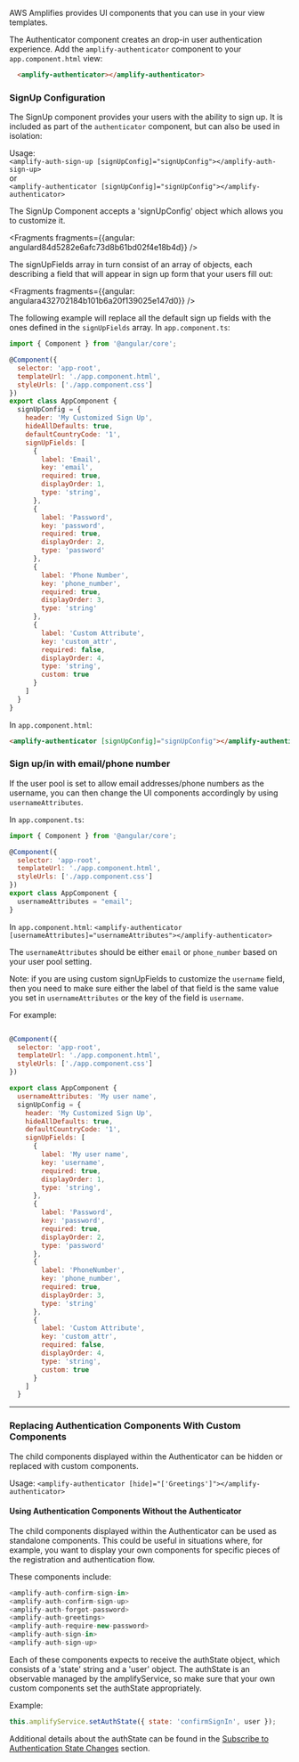 AWS Amplifies provides UI components that you can use in your view templates. 

The Authenticator component creates an drop-in user authentication experience. Add the `amplify-authenticator` component to your `app.component.html` view:

```html
  <amplify-authenticator></amplify-authenticator>
```

### SignUp Configuration
The SignUp component provides your users with the ability to sign up.  It is included as part of the ```authenticator``` component, but can also be used in isolation:

Usage:  
```<amplify-auth-sign-up [signUpConfig]="signUpConfig"></amplify-auth-sign-up>```  
or  
```<amplify-authenticator [signUpConfig]="signUpConfig"></amplify-authenticator>```

The SignUp Component accepts a 'signUpConfig' object which allows you to customize it.




<Fragments fragments={{angular: angulard84d5282e6afc73d8b61bd02f4e18b4d}} />

The signUpFields array in turn consist of an array of objects, each describing a field that will appear in sign up form that your users fill out:




<Fragments fragments={{angular: angulara432702184b101b6a20f139025e147d0}} />

The following example will replace all the default sign up fields with the ones defined in the `signUpFields` array.
In `app.component.ts`:
```js
import { Component } from '@angular/core';

@Component({
  selector: 'app-root',
  templateUrl: './app.component.html',
  styleUrls: ['./app.component.css']
})
export class AppComponent {
  signUpConfig = {
    header: 'My Customized Sign Up',
    hideAllDefaults: true,
    defaultCountryCode: '1',
    signUpFields: [
      {
        label: 'Email',
        key: 'email',
        required: true,
        displayOrder: 1,
        type: 'string',
      },
      {
        label: 'Password',
        key: 'password',
        required: true,
        displayOrder: 2,
        type: 'password'
      },
      {
        label: 'Phone Number',
        key: 'phone_number',
        required: true,
        displayOrder: 3,
        type: 'string'
      },
      {
        label: 'Custom Attribute',
        key: 'custom_attr',
        required: false,
        displayOrder: 4,
        type: 'string',
        custom: true
      }
    ]
  }
}
```

In `app.component.html`:
```html
<amplify-authenticator [signUpConfig]="signUpConfig"></amplify-authenticator>
```

### Sign up/in with email/phone number
If the user pool is set to allow email addresses/phone numbers as the username, you can then change the UI components accordingly by using `usernameAttributes`.

In `app.component.ts`:
```js
import { Component } from '@angular/core';

@Component({
  selector: 'app-root',
  templateUrl: './app.component.html',
  styleUrls: ['./app.component.css']
})
export class AppComponent {
  usernameAttributes = "email"; 
}
```

In `app.component.html`:
```<amplify-authenticator [usernameAttributes]="usernameAttributes"></amplify-authenticator>```

The `usernameAttributes` should be either `email` or `phone_number` based on your user pool setting.

Note: if you are using custom signUpFields to customize the `username` field, then you need to make sure either the label of that field is the same value you set in `usernameAttributes` or the key of the field is `username`.

For example:
```js

@Component({
  selector: 'app-root',
  templateUrl: './app.component.html',
  styleUrls: ['./app.component.css']
})

export class AppComponent {
  usernameAttributes: 'My user name',
  signUpConfig = {
    header: 'My Customized Sign Up',
    hideAllDefaults: true,
    defaultCountryCode: '1',
    signUpFields: [
      {
        label: 'My user name',
        key: 'username',
        required: true,
        displayOrder: 1,
        type: 'string',
      },
      {
        label: 'Password',
        key: 'password',
        required: true,
        displayOrder: 2,
        type: 'password'
      },
      {
        label: 'PhoneNumber',
        key: 'phone_number',
        required: true,
        displayOrder: 3,
        type: 'string'
      },
      {
        label: 'Custom Attribute',
        key: 'custom_attr',
        required: false,
        displayOrder: 4,
        type: 'string',
        custom: true
      }
    ]
  }
```

---

### Replacing Authentication Components With Custom Components
The child components displayed within the Authenticator can be hidden or replaced with custom components.

Usage:
```<amplify-authenticator [hide]="['Greetings']"></amplify-authenticator>```

#### Using Authentication Components Without the Authenticator
The child components displayed within the Authenticator can be used as standalone components.  This could be useful in situations where, for example, you want to display your own components for specific pieces of the registration and authentication flow.

These components include:

```javascript
<amplify-auth-confirm-sign-in>
<amplify-auth-confirm-sign-up>
<amplify-auth-forgot-password>
<amplify-auth-greetings>
<amplify-auth-require-new-password>
<amplify-auth-sign-in>
<amplify-auth-sign-up>
```

Each of these components expects to receive the authState object, which consists of a 'state' string and a 'user' object.  The authState is an observable managed by the amplifyService, so make sure that your own custom components set the authState appropriately.

Example:
```javascript
this.amplifyService.setAuthState({ state: 'confirmSignIn', user });
```

Additional details about the authState can be found in the [Subscribe to Authentication State Changes](/ui-legacy/auth/authenticator.md#subscribe-to-authentication-state-changes) section.
